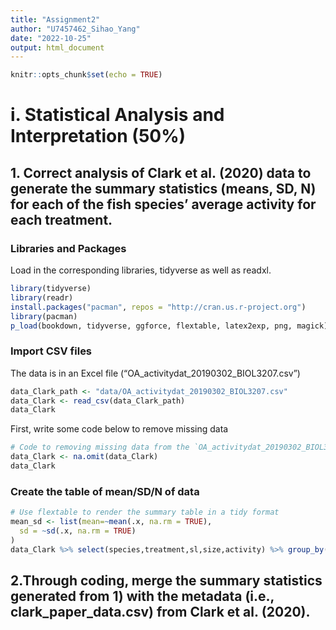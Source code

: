 ```yaml
---
title: "Assignment2"
author: "U7457462_Sihao_Yang"
date: "2022-10-25"
output: html_document
---
```


```r
knitr::opts_chunk$set(echo = TRUE)
```

# i. Statistical Analysis and Interpretation (50%)
## 1. Correct analysis of Clark et al. (2020) data to generate the summary statistics (means, SD, N) for each of the fish species’ average activity for each treatment.
### Libraries and Packages

Load in the corresponding libraries, tidyverse as well as readxl.
```r
library(tidyverse)
library(readr)
install.packages("pacman", repos = "http://cran.us.r-project.org")
library(pacman)
p_load(bookdown, tidyverse, ggforce, flextable, latex2exp, png, magick) # list all the packages 
```

### Import CSV files
The data is in an Excel file (“OA_activitydat_20190302_BIOL3207.csv”) 
```r
data_Clark_path <- "data/OA_activitydat_20190302_BIOL3207.csv"
data_Clark <- read_csv(data_Clark_path)
data_Clark
```

First, write some code below to remove missing data
```r
# Code to removing missing data from the `OA_activitydat_20190302_BIOL3207.csv` data frame. 
data_Clark <- na.omit(data_Clark)
data_Clark
```
### Create the table of mean/SD/N of data
```r
# Use flextable to render the summary table in a tidy format
mean_sd <- list(mean=~mean(.x, na.rm = TRUE), 
  sd = ~sd(.x, na.rm = TRUE)
)
data_Clark %>% select(species,treatment,sl,size,activity) %>% group_by(species,treatment,size)%>% summarise(across(where(is.numeric), mean_sd),N=n()) %>% flextable(,col_keys = c("species","treatement","size","sl_mean","sl_sd","activity_mean","activity_sd","N")) %>% add_header_row(, values = c("", "sl","activity",""), colwidths = c(3, 2,2,1)) %>% align(, i = 1, part = "header", align = "center")
```

## 2.Through coding, merge the summary statistics generated from 1) with the metadata (i.e., clark_paper_data.csv) from Clark et al. (2020).






